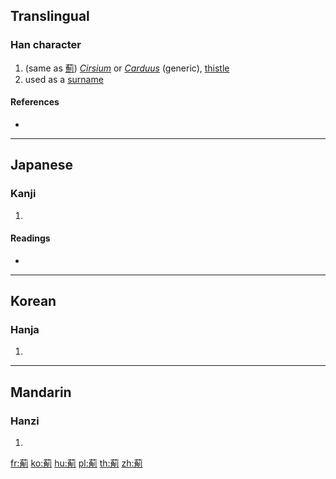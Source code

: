 {{character info/new}}
==Translingual==

===Han character===
{{Han char|rn=140|rad=艸|as=09|sn=15|four=|canj=TNBN|ids=⿱艹㓩}}

# (same as [[薊]]) ''[[Cirsium]]'' or ''[[Carduus]]'' (generic), [[thistle]]
# used as a [[surname]]

====References====
* {{Han ref|kx=1045.330|dkj=31442|dj=1507.050|hdz=53253.090|uh=846A|ud=33898}}

----

==Japanese==

===Kanji===
{{ja-kanji|grade=|rs=艸09}}

# {{defn|lang=ja|sort=艸09}}

====Readings====
* {{ja-readings|on=[[けい]] (kei), [[き]] (ki), [[かい]] (kai), [[け]] (ke)|kun=[[さく]] (saku), [[とげ]] (toge)|nanori=}}

----

==Korean==

===Hanja===
{{ko-hanja|hangeul=계|eumhun=|rv=gye|mr=kye|y=kyey}}

# {{defn|lang=ko|sort=艸09}}

----

==Mandarin==

===Hanzi===
{{cmn-hanzi|pin=[[jì]] ([[ji4]])|wg=chi<sup>4</sup>}}

# {{defn|lang=cmn|sort=艸09}}

[[fr:葪]]
[[ko:葪]]
[[hu:葪]]
[[pl:葪]]
[[th:葪]]
[[zh:葪]]